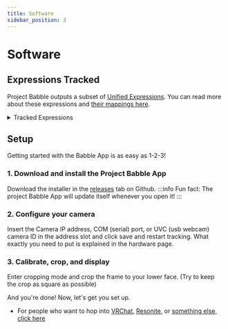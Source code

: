 ```yaml
---
title: Software
sidebar_position: 3
---
```


# Software

## Expressions Tracked

Project Babble outputs a subset of [Unified Expressions](https://docs.vrcft.io/docs/tutorial-avatars/tutorial-avatars-extras/unified-blendshapes). You can read more about these expressions and [their mappings here](https://docs.vrcft.io/docs/tutorial-avatars/tutorial-avatars-extras/compatibility/overview).

<details>
  <summary>Tracked Expressions</summary>

  | Expression         |
  |--------------------|
  | cheekPuffLeft      |
  | cheekPuffRight     |
  | cheekSuckLeft      |
  | cheekSuckRight     |
  | jawOpen            |
  | jawForward         |
  | jawLeft            |
  | jawRight           |
  | noseSneerLeft      |
  | noseSneerRight     |
  | mouthFunnel        |
  | mouthPucker        |
  | mouthLeft          |
  | mouthRight         |
  | mouthRollUpper     |
  | mouthRollLower     |
  | mouthShrugUpper    |
  | mouthShrugLower    |
  | mouthClose         |
  | mouthSmileLeft     |
  | mouthSmileRight    |
  | mouthFrownLeft     |
  | mouthFrownRight    |
  | mouthDimpleLeft    |
  | mouthDimpleRight   |
  | mouthUpperUpLeft   |
  | mouthUpperUpRight  |
  | mouthLowerDownLeft |
  | mouthLowerDownRight|
  | mouthPressLeft     |
  | mouthPressRight    |
  | mouthStretchLeft   |
  | mouthStretchRight  |
  | tongueOut          |
  | tongueUp           |
  | tongueDown         |
  | tongueLeft         |
  | tongueRight        |
  | tongueRoll         |
  | tongueBendDown     |
  | tongueCurlUp       |
  | tongueSquish       |
  | tongueFlat         |
  | tongueTwistLeft    |
  | tongueTwistRight   |

  ---
  <div style={{
    width: '90%',
    height: 'auto',
    margin: 'auto',
    display: 'block'
  }}>
  </div>
</details>

## Setup
Getting started with the Babble App is as easy as 1-2-3!

### 1. Download and install the Project Babble App 
  Download the installer in the [releases](https://github.com/Project-Babble/ProjectBabble/releases) tab on Github.
:::info
Fun fact: The project Babble App will update itself whenever you open it!
:::

### 2. Configure your camera
  Insert the Camera IP address, COM (serial) port, or UVC (usb webcam) camera ID in the address slot and click save and restart tracking. What exactly you need to put is explained in the hardware page.  

### 3. Calibrate, crop, and display 
  Enter cropping mode and crop the frame to your lower face. (Try to keep the crop as square as possible)

  And you're done! Now, let's get you set up.
  - For people who want to hop into [VRChat](docs\software\integrations\vrc.mdx), [Resonite](docs\software\integrations\resonite.mdx), or [something else, click here](docs\software\integrations\integrations.mdx)
